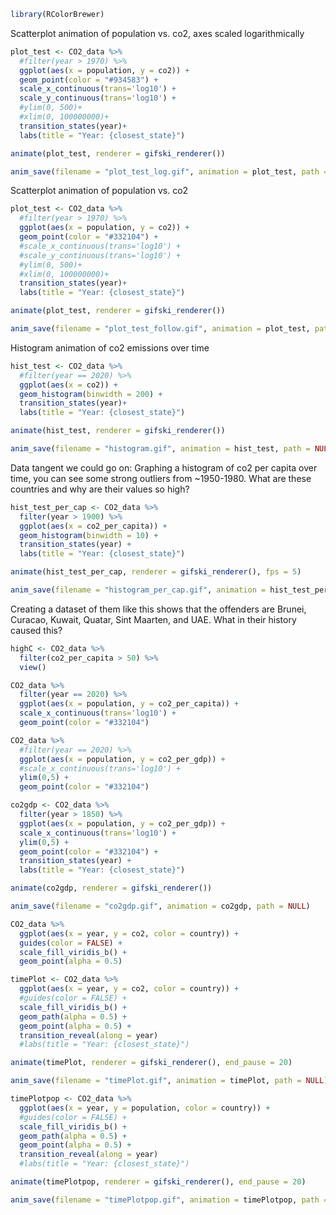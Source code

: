 
```r
library(RColorBrewer)
```

Scatterplot animation of population vs. co2, axes scaled logarithmically

```r
plot_test <- CO2_data %>%   
  #filter(year > 1970) %>% 
  ggplot(aes(x = population, y = co2)) + 
  geom_point(color = "#934583") + 
  scale_x_continuous(trans='log10') +
  scale_y_continuous(trans='log10') +
  #ylim(0, 500)+
  #xlim(0, 100000000)+
  transition_states(year)+
  labs(title = "Year: {closest_state}")
```
```r
animate(plot_test, renderer = gifski_renderer())

anim_save(filename = "plot_test_log.gif", animation = plot_test, path = NULL)
```

Scatterplot animation of population vs. co2

```r
plot_test <- CO2_data %>%   
  #filter(year > 1970) %>% 
  ggplot(aes(x = population, y = co2)) + 
  geom_point(color = "#332104") + 
  #scale_x_continuous(trans='log10') +
  #scale_y_continuous(trans='log10') +
  #ylim(0, 500)+
  #xlim(0, 100000000)+
  transition_states(year)+
  labs(title = "Year: {closest_state}")
```
```r
animate(plot_test, renderer = gifski_renderer())

anim_save(filename = "plot_test_follow.gif", animation = plot_test, path = NULL)
```

Histogram animation of co2 emissions over time 
```r
hist_test <- CO2_data %>%   
  #filter(year == 2020) %>% 
  ggplot(aes(x = co2)) + 
  geom_histogram(binwidth = 200) +
  transition_states(year)+
  labs(title = "Year: {closest_state}")
```
```r
animate(hist_test, renderer = gifski_renderer())

anim_save(filename = "histogram.gif", animation = hist_test, path = NULL)
```

Data tangent we could go on:
Graphing a histogram of co2 per capita over time, you can see some strong outliers from ~1950-1980. What are these countries and why are their values so high?
```r
hist_test_per_cap <- CO2_data %>%   
  filter(year > 1900) %>% 
  ggplot(aes(x = co2_per_capita)) + 
  geom_histogram(binwidth = 10) +
  transition_states(year) +
  labs(title = "Year: {closest_state}")
```
```r
animate(hist_test_per_cap, renderer = gifski_renderer(), fps = 5)

anim_save(filename = "histogram_per_cap.gif", animation = hist_test_per_cap, path = NULL)
```
Creating a dataset of them like this shows that the offenders are Brunei, Curacao, Kuwait, Quatar, Sint Maarten, and UAE. What in their history caused this?
```r
highC <- CO2_data %>% 
  filter(co2_per_capita > 50) %>% 
  view()
```


```r
CO2_data %>%   
  filter(year == 2020) %>% 
  ggplot(aes(x = population, y = co2_per_capita)) + 
  scale_x_continuous(trans='log10') +
  geom_point(color = "#332104")
```
```r
CO2_data %>%   
  #filter(year == 2020) %>% 
  ggplot(aes(x = population, y = co2_per_gdp)) + 
  #scale_x_continuous(trans='log10') +
  ylim(0,5) +
  geom_point(color = "#332104")

```
```r
co2gdp <- CO2_data %>%   
  filter(year > 1850) %>% 
  ggplot(aes(x = population, y = co2_per_gdp)) + 
  scale_x_continuous(trans='log10') +
  ylim(0,5) +
  geom_point(color = "#332104") +
  transition_states(year) +
  labs(title = "Year: {closest_state}")
```
```r
animate(co2gdp, renderer = gifski_renderer())

anim_save(filename = "co2gdp.gif", animation = co2gdp, path = NULL)
```

```r
CO2_data %>% 
  ggplot(aes(x = year, y = co2, color = country)) +
  guides(color = FALSE) +
  scale_fill_viridis_b() +
  geom_point(alpha = 0.5)
```
```r
timePlot <- CO2_data %>% 
  ggplot(aes(x = year, y = co2, color = country)) +
  #guides(color = FALSE) +
  scale_fill_viridis_b() +
  geom_path(alpha = 0.5) +
  geom_point(alpha = 0.5) +
  transition_reveal(along = year)
  #labs(title = "Year: {closest_state}")
```
```r
animate(timePlot, renderer = gifski_renderer(), end_pause = 20)

anim_save(filename = "timePlot.gif", animation = timePlot, path = NULL)
```

```r
timePlotpop <- CO2_data %>% 
  ggplot(aes(x = year, y = population, color = country)) +
  #guides(color = FALSE) +
  scale_fill_viridis_b() +
  geom_path(alpha = 0.5) +
  geom_point(alpha = 0.5) +
  transition_reveal(along = year)
  #labs(title = "Year: {closest_state}")
```
```r
animate(timePlotpop, renderer = gifski_renderer(), end_pause = 20)

anim_save(filename = "timePlotpop.gif", animation = timePlotpop, path = NULL)
```
